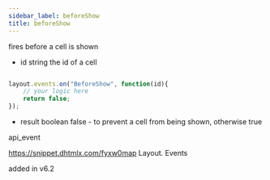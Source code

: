 ```yaml
---
sidebar_label: beforeShow
title: beforeShow
---
```



          


<Short>
 fires before a cell is shown


</Short>



- id		string		the id of a cell


~~~js

layout.events.on("BeforeShow", function(id){
	// your logic here
    return false;
});

~~~

- result	boolean		false - to prevent a cell from being shown, otherwise true



 api_event

<Descr>



</Descr>


 https://snippet.dhtmlx.com/fyxw0map	Layout. Events


added in v6.2

